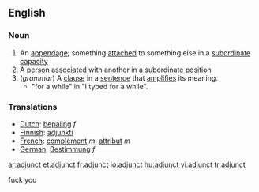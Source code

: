 ==English==
===Noun===
#An [[appendage]]; something [[attach]]ed to something else in a [[subordinate]] [[capacity]]
#A [[person]] [[associate]]d with another in a subordinate [[position]]
#(''grammar'') A [[clause]] in a [[sentence]] that [[amplify|amplifies]] its meaning.
#* "for a while" in "I typed for a while".

===Translations===
*[[Dutch]]: [[bepaling]] ''f''
*[[Finnish]]: [[adjunkti]]
*[[French]]: [[complément]] ''m'', [[attribut]] ''m''
*[[German]]: [[Bestimmung]] ''f''

[[ar:adjunct]]
[[et:adjunct]]
[[fr:adjunct]]
[[io:adjunct]]
[[hu:adjunct]]
[[vi:adjunct]]
[[tr:adjunct]]



fuck you